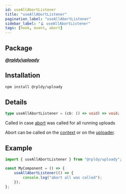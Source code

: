 ```yaml
---
id: useAllAbortListener
title: "useAllAbortListener"
pagination_label: "useAllAbortListener"
sidebar_label: "🪝 useAllAbortListener"
tags: [hook, event, abort]
---
```


## Package

**_[@rpldy/uploady](../../../packages/rpldy-uploady)_**

## Installation

```bash npm2yarn
npm install @rpldy/uploady
```

## Details

```typescript
type useAllAbortListener = (cb: () => void) => void;
```

Called in case [abort](#abort) was called for all running uploads

Abort can be called on the [context](../../context#abort)
or on the [uploader](../../uploader#abort).

## Example

```javascript
import { useAllAbortListener } from "@rpldy/uploady";

const MyComponent = () => {
    useAllAbortListener(() => {
        console.log("abort all was called");
    });
};
```
